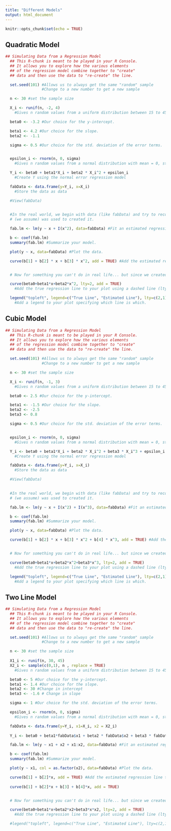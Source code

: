 ```yaml
---
title: "Different Models"
output: html_document
---
```


```r
knitr::opts_chunk$set(echo = TRUE)
```

## Quadratic Model 

```r
## Simulating Data from a Regression Model
  ## This R-chunk is meant to be played in your R Console.
  ## It allows you to explore how the various elements
  ## of the regression model combine together to "create"
  ## data and then use the data to "re-create" the line.

  set.seed(101) #Allows us to always get the same "random" sample
                #Change to a new number to get a new sample

  n <- 30 #set the sample size

  X_i <- runif(n, -2, 4) 
    #Gives n random values from a uniform distribution between 15 to 45.

  beta0 <- -3.2 #Our choice for the y-intercept. 

  beta1 <- 4.2 #Our choice for the slope. 
  beta2 <- -1.1

  sigma <- 0.5 #Our choice for the std. deviation of the error terms.


  epsilon_i <- rnorm(n, 0, sigma) 
    #Gives n random values from a normal distribution with mean = 0, st. dev. = sigma.

  Y_i <- beta0 + beta1*X_i + beta2 * X_i^2 + epsilon_i 
    #Create Y using the normal error regression model

  fabData <- data.frame(y=Y_i, x=X_i) 
    #Store the data as data

  #View(fabData) 
  

  #In the real world, we begin with data (like fabData) and try to recover the model that 
  # (we assume) was used to created it.

  fab.lm <- lm(y ~ x + I(x^2), data=fabData) #Fit an estimated regression model to the fabData.

  b <- coef(fab.lm)
  summary(fab.lm) #Summarize your model. 

  plot(y ~ x, data=fabData) #Plot the data.

  curve(b[1] + b[2] * x + b[3] * x^2, add = TRUE) #Add the estimated regression line to your plot.


  # Now for something you can't do in real life... but since we created the data...

  curve(beta0+beta1*x+beta2*x^2, lty=2, add = TRUE) 
    #Add the true regression line to your plot using a dashed line (lty=2). 

  legend("topleft", legend=c("True Line", "Estimated Line"), lty=c(2,1), bty="n") 
    #Add a legend to your plot specifying which line is which.
```
## Cubic Model

```r
## Simulating Data from a Regression Model
  ## This R-chunk is meant to be played in your R Console.
  ## It allows you to explore how the various elements
  ## of the regression model combine together to "create"
  ## data and then use the data to "re-create" the line.

  set.seed(101) #Allows us to always get the same "random" sample
                #Change to a new number to get a new sample

  n <- 30 #set the sample size

  X_i <- runif(n, -1, 3) 
    #Gives n random values from a uniform distribution between 15 to 45.

  beta0 <- 2.5 #Our choice for the y-intercept. 

  beta1 <- -1.5 #Our choice for the slope. 
  beta2 <- -2.5
  beta3 <- 0.8

  sigma <- 0.5 #Our choice for the std. deviation of the error terms.


  epsilon_i <- rnorm(n, 0, sigma) 
    #Gives n random values from a normal distribution with mean = 0, st. dev. = sigma.

  Y_i <- beta0 + beta1*X_i + beta2 * X_i^2 + beta3 * X_i^3 + epsilon_i 
    #Create Y using the normal error regression model

  fabData <- data.frame(y=Y_i, x=X_i) 
    #Store the data as data

  #View(fabData) 
  

  #In the real world, we begin with data (like fabData) and try to recover the model that 
  # (we assume) was used to created it.

  fab.lm <- lm(y ~ x + I(x^2) + I(x^3), data=fabData) #Fit an estimated regression model to the fabData.

  b <- coef(fab.lm)
  summary(fab.lm) #Summarize your model. 

  plot(y ~ x, data=fabData) #Plot the data.

  curve(b[1] + b[2] * x + b[3] * x^2 + b[4] * x^3, add = TRUE) #Add the estimated regression line to your plot.


  # Now for something you can't do in real life... but since we created the data...

  curve(beta0+beta1*x+beta2*x^2+beta3*x^3, lty=2, add = TRUE) 
    #Add the true regression line to your plot using a dashed line (lty=2). 

  legend("topleft", legend=c("True Line", "Estimated Line"), lty=c(2,1), bty="n") 
    #Add a legend to your plot specifying which line is which.
```

## Two Line Model

```r
## Simulating Data from a Regression Model
  ## This R-chunk is meant to be played in your R Console.
  ## It allows you to explore how the various elements
  ## of the regression model combine together to "create"
  ## data and then use the data to "re-create" the line.

  set.seed(101) #Allows us to always get the same "random" sample
                #Change to a new number to get a new sample

  n <- 30 #set the sample size
  
  X1_i <- runif(n, 30, 45) 
  X2_i <- sample(c(0,1), n , replace = TRUE)
    #Gives n random values from a uniform distribution between 15 to 45.

  beta0 <- 5 #Our choice for the y-intercept. 
  beta1 <- 1.4 #Our choice for the slope. 
  beta2 <- 30 #Change in intercept
  beta3 <- -1.6 # Change in slope

  sigma <- 1 #Our choice for the std. deviation of the error terms.

  epsilon_i <- rnorm(n, 0, sigma) 
    #Gives n random values from a normal distribution with mean = 0, st. dev. = sigma.

  fabData <- data.frame(y=Y_i, x1=X_i, x2 = X2_i) 
  
  Y_i <- beta0 + beta1*fabData$x1 + beta2 * fabData$x2 + beta3 * fabData$x1 * fabData$x2 + epsilon_i 

  fab.lm <- lm(y ~ x1 + x2 + x1:x2, data=fabData) #Fit an estimated regression model to the fabData.

  b <- coef(fab.lm)
  summary(fab.lm) #Summarize your model. 

  plot(y ~ x1, col = as.factor(x2), data=fabData) #Plot the data.

  curve(b[1] + b[2]*x, add = TRUE) #Add the estimated regression line to your plot.
  
  curve(b[1] + b[2]*x + b[3] + b[4]*x, add = TRUE)


  # Now for something you can't do in real life... but since we created the data...

  curve(beta0+beta1*x+beta2*x2+beta3*x*x2, lty=2, add = TRUE) 
    #Add the true regression line to your plot using a dashed line (lty=2). 

  #legend("topleft", legend=c("True Line", "Estimated Line"), lty=c(2,1), bty="n") 
```